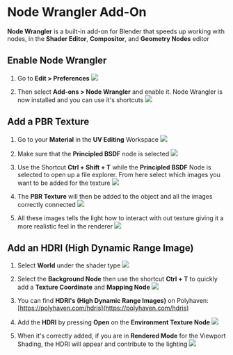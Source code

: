 # Node Wrangler Add-On
**Node Wrangler** is a built-in add-on for Blender that speeds up working with nodes, in the **Shader Editor**, **Compositor**, and **Geometry Nodes** editor
## Enable Node Wrangler
1. Go to **Edit > Preferences**
![](./assets/preferences.png)

2. Then select **Add-ons > Node Wrangler** and enable it. Node Wrangler is now installed and you can use it's shortcuts
![](./assets/enable-node-wrangler.png)


## Add a PBR Texture
1. Go to your **Material** in the **UV Editing** Workspace
![](./assets/uv-editing-workspace.png)

2. Make sure that the **Principled BSDF** node is selected
![](./assets/principled-bsdf-node-selected.png)

3. Use the Shortcut **Ctrl + Shift + T** while the **Principled BSDF** Node is selected to open up a file explorer. From here select which images you want to be added for the texture
![](./assets/add-pbr-textures.png)

4. The **PBR Texture** will then be added to the object and all the images correctly connected
![](./assets/pbr-added-via-wrangler.png)

5. All these images tells the light how to interact with out texture giving it a more realistic feel in the renderer
![](./assets/pbr-texture-with-lighting.png)

## Add an HDRI (High Dynamic Range Image)
1. Select **World** under the shader type
![](./assets/change-shader-type.png)

2. Select the **Background Node** then use the shortcut **Ctrl + T** to quickly add a **Texture Coordinate** and **Mapping Node**
![](./assets/ctrl-t-background-node.png)

3. You can find **HDRI's (High Dynamic Range Images)** on Polyhaven: [https://polyhaven.com/hdris](https://polyhaven.com/hdris)

4. Add the **HDRI** by pressing **Open** on the **Environment Texture Node**
![](./assets/add-hdri.png)

5. When it's correctly added, if you are in **Rendered Mode** for the Viewport Shading, the HDRI will appear and contribute to the lighting
![](./assets/correctly-added-hdri.png)
